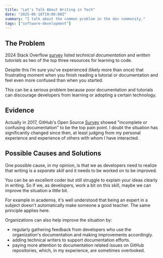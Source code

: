 ```yaml
---
title: "Let’s Talk About Writing in Tech"
date: "2025-06-18T19:00:00Z"
summary: "I talk about the common problem in the dev community."
tags: ["software-development"]
---
```


## The Problem

2024 Stack Overflow
[survey](https://survey.stackoverflow.co/2024/developer-profile#2-online-resources-to-learn-how-to-code)
listed _technical documentation_ and _written tutorials_ as two of the top three resources for learning to code.

Despite this I’m sure you’ve experienced (likely more than once) that
frustrating moment when you finish reading a tutorial or documentation
and feel even more confused than when you started.

This can be a serious problem because poor documentation and tutorials can
discourage developers from learning or adopting a certain technology.

## Evidence

Actually in 2017, GitHub's Open Source
[Survey](https://opensourcesurvey.org/2017/#insights) showed "incomplete
or confusing documentation" to be the top pain point. I doubt the
situation has significantly changed since then, at least judging from my
personal experience and experience of others with whom I have
interacted.

## Possible Causes and Solutions

One possible cause, in my opinion, is that we as developers need to
realize that writing is a _separate skill_ and it needs to be worked on to
be improved.

You can be an excellent coder but still struggle to explain your ideas
clearly in writing. So if we, as developers, work a bit on this skill,
maybe we can improve the situation a little bit.

For example in academia, it's well understood that being an expert in a
subject doesn't automatically make someone a good teacher. The same
principle applies here.

Organizations can also help improve the situation by:

- regularly gathering feedback from developers who use the organization's documentation and making improvements accordingly.
- adding technical writers to support documentation efforts.
- paying more attention to documentation related issues on GitHub repositories, which, in my experience, are sometimes overlooked.
